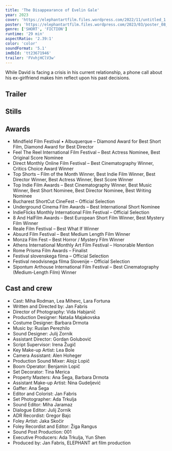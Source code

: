 ```yaml
---
title: 'The Disappearance of Evelin Gale'
year: 2023
cover: 'https://elephantartfilm.files.wordpress.com/2022/11/untitled_1.59.1.png'
poster: 'https://elephantartfilm.files.wordpress.com/2023/03/poster_08_final_3-2.png'
genre: ['SHORT', 'FICTION']
runtime: '29 min'
aspectRatio: '2.39:1'
color: 'color'
soundFormat: '5.1'
imdbId: 'tt23671946'
trailer: 'FVvhjHClV3w'
---
```



While David is facing a crisis in his current relationship, a phone call about his ex-girlfriend makes him reflect upon his past decisions.

<h2>Trailer</h2>
<YouTube id={frontmatter.trailer} class="mx-auto my-6" />


<h2>Stills</h2>

<h2>Awards</h2>

- Mindfield Film Festival • Albuquerque – Diamond Award for Best Short Film, Diamond Award for Best Director
- Feel The Reel International Film Festival – Best Actress Nominee, Best Original Score Nominee
- Direct Monthly Online Film Festival – Best Cinematography Winner, Critics Choice Award Winner
- Top Shorts – Film of the Month Winner, Best Indie Film Winner, Best Director Winner, Best Actress Winner, Best Score Winner
- Top Indie Film Awards – Best Cinematography Winner, Best Music Winner, Best Short Nominee, Best Director Nominee, Best Writing Nominee
- Bucharest ShortCut CineFest – Official Selection
- Underground Cinema Film Awards – Best International Short Nominee
- IndieFlicks Monthly International Film Festival – Official Selection
- 8 And HalFilm Awards – Best European Short Film Winner, Best Mystery Film Winner
- Reale Film Festival – Best What If Winner
- Absurd Film Festival – Best Medium Length Film Winner
- Monza Film Fest – Best Horror / Mystery Film Winner
- Athens International Monthly Art Film Festival – Honorable Mention
- Rome Prisma Film Awards – Finalist
- Festival slovenskega filma – Official Selection
- Festival neodvisnega filma Slovenije – Official Selection
- Sipontum Arthouse International Film Festival – Best Cinematography (Medium-Length Film) Winner

<h2>Cast and crew</h2>

- Cast: Miha Rodman, Lea Mihevc, Lara Fortuna
- Written and Directed by: Jan Fabris
- Director of Photography: Vida Habjanič
- Production Designer: Nataša Majakovska
- Costume Designer: Barbara Drmota
- Music by: Ruslan Perezhilo
- Sound Designer: Julij Zornik
- Assistant Director: Gordan Golubović
- Script Supervisor: Irena Žugič
- Key Make-up Artist: Lea Bole
- Camera Assistant: Alen Hoheger
- Production Sound Mixer: Alojz Lopič
- Boom Operator: Benjamin Lopič
- Set Decorator: Tina Merica
- Property Masters: Ana Šega, Barbara Drmota
- Assistant Make-up Artist: Nina Gudeljević
- Gaffer: Ana Šega
- Editor and Colorist: Jan Fabris
- Set Photographer: Ada Trkulja
- Sound Editor: Miha Jaramaz
- Dialogue Editor: Julij Zornik
- ADR Recordist: Gregor Bajc
- Foley Artist: Jaka Skočir
- Foley Recordist and Editor: Žiga Rangus
- Sound Post Production: 001
- Executive Producers: Ada Trkulja, Yun Shen
- Produced by: Jan Fabris, ELEPHANT art film production
